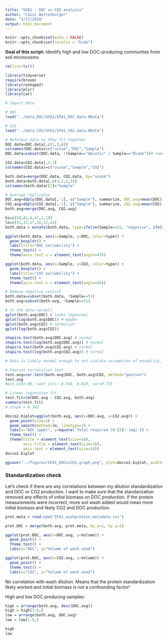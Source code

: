 ```yaml
---
title: "SFA1 - DOC vs CO2 analysis"
author: "Cassi Wattenburger"
date: "3/17/2020"
output: html_document
---
```


```r
knitr::opts_chunk$set(echo = FALSE)
knitr::opts_chunk$set(results = "hide")
```

**Goal of this script:** Identify high and low DOC-producing communties from soil microcosms

```r
rm(list=ls())

library(tidyverse)
require(broom)
library(reshape2)
library(plyr)
library(car)
```

```r
# Import data

# DOC
load("../data_DOC/SFA1/SFA1_DOC.data.RData")

# CO2
load("../data_CO2/SFA1/SFA1_CO2.data.RData")

```

```r
# Reformat data so they fit together
DOC.data=DOC.data[,c(1,3,6)]
colnames(DOC.data)=c("ucosm","DOC","Sample")
DOC.data=subset(DOC.data, !(Sample=="Abiotic" | Sample=="Blank"))# remove controls

CO2.data=CO2.data[,1:3]
colnames(CO2.data)=c("ucosm","Sample","CO2")

both.data=merge(DOC.data, CO2.data, by="ucosm")
both.data=both.data[,c(3,1,2,5)]
colnames(both.data)[1]="Sample"

# Average replicates
DOC.avg=ddply(DOC.data[,-1], c("Sample"), summarize, DOC.avg=mean(DOC))
CO2.avg=ddply(CO2.data[,-1], c("Sample"), summarize, CO2.avg=mean(CO2))
both.avg=merge(DOC.avg, CO2.avg)
```

```r
hi=c(50,42,4,47,2,19)
lo=c(31,32,17,10,12,41)
both.data = mutate(both.data, type=ifelse(Sample==51, "negative", ifelse(Sample %in% hi, "high", ifelse(Sample %in% lo, "low", "sample"))))

ggplot(both.data, aes(x=Sample, y=DOC, color=type)) +
  geom_boxplot() +
  labs(title="DOC variability") +
  theme_test() +
  theme(axis.text.x = element_text(angle=45))

ggplot(both.data, aes(x=Sample, y=CO2, color=type)) +
  geom_boxplot() +
  labs(title="CO2 variability") +
  theme_test() +
  theme(axis.text.x = element_text(angle=45))
```

```r
# Remove negative control
both.data=subset(both.data, !Sample==51)
both.avg=subset(both.avg, !Sample==51)

# Is the data normal?
qplot(both.avg$DOC) # looks lognormal
qplot(log(both.avg$DOC)) # maybe
qplot(both.avg$CO2) # normalish
qplot(log(both.avg$CO2))

shapiro.test(both.avg$DOC.avg) # normal
shapiro.test(log(both.avg$DOC.avg)) # normal
shapiro.test(both.avg$CO2.avg) # normal
shapiro.test(log(both.avg$CO2.avg)) # normal

# Data is likely normal enough to not violate assumption of normality, use parametric tests

# Pearson correlation test
test.avg=cor.test(both.avg$DOC, both.avg$CO2, method="pearson")
test.avg
#p=5.315e-09, conf ints: 0.545, 0.828, cor=0.715

# Linear regression fit
test.fit=lm(DOC.avg ~ CO2.avg, both.avg)
summary(test.fit)
# slope = 8.342
```

```r
docco2.biplot=ggplot(both.avg, aes(x=DOC.avg, y=CO2.avg)) +
  geom_point(size=2) +
  geom_smooth(method=lm, linetype=2) +
  labs(x="DOC (ppm)", y=bquote('Total respired CO'[2]~'(mg)')) +
  theme_test() +
  theme(title = element_text(size=18),
        axis.title = element_text(size=16),
        axis.text = element_text(size=14))
docco2.biplot
```

```r
ggsave("../figures/SFA1_DOCvsCO2.graph.png", plot=docco2.biplot, width=250, height=150, units="mm")
```

### Standardization check

Let's check if there are any correlations between my dilution standardization and DOC or CO2 production. I want to make sure that the standarization removed any effects of initial biomass on DOC production. If the protein measurements were incorrect, more soil wash added would mean more initial biomass and likely CO2 and DOC production.

```r
prot.meta = read.csv("SFA1_washprotein_metadata.csv")

prot.DOC = merge(both.avg, prot.meta, by.x=1, by.y=1)

ggplot(prot.DOC, aes(x=DOC.avg, y=Volume)) +
  geom_point() +
  theme_test() +
  labs(x="DOC", y="Volume of wash used")

ggplot(prot.DOC, aes(x=CO2.avg, y=Volume)) +
  geom_point() +
  theme_test() +
  labs(x="CO2", y="Volume of wash used")

```

No correlation with wash dilution. Means that the protein standardization likely worked and initial biomass is not a confounding factor!

High and low DOC producing samples:

```r
high = arrange(both.avg, desc(DOC.avg))
high = high[1:6,]
low = arrange(both.avg, DOC.avg)
low = low[1:6,]
```

```r
high
low
```

